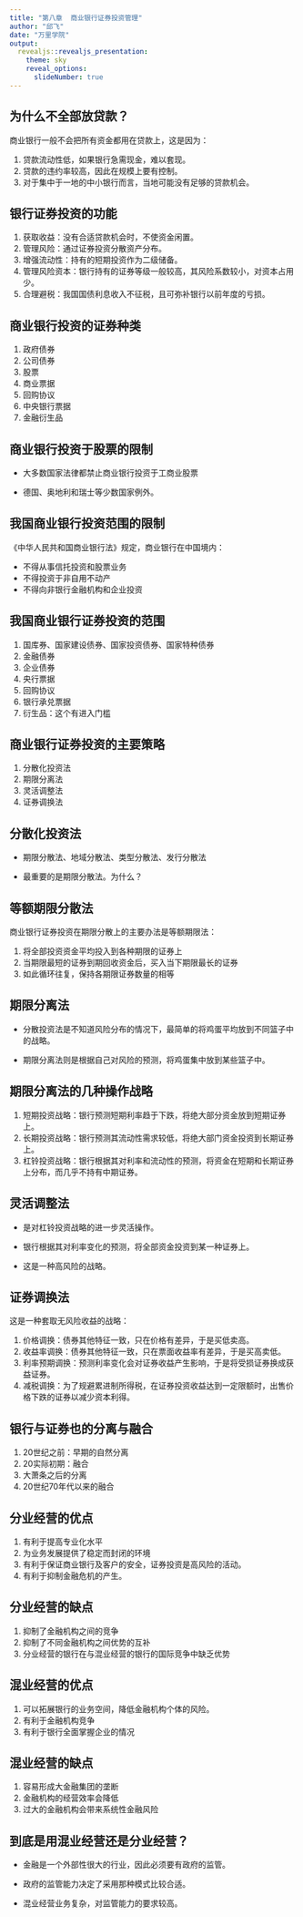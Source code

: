 ```yaml
---
title: "第八章  商业银行证券投资管理"
author: "邱飞"
date: "万里学院"
output:
  revealjs::revealjs_presentation:
    theme: sky
    reveal_options:
      slideNumber: true
---
```



## 为什么不全部放贷款？ ##
商业银行一般不会把所有资金都用在贷款上，这是因为：

1. 贷款流动性低，如果银行急需现金，难以套现。
2. 贷款的违约率较高，因此在规模上要有控制。
3. 对于集中于一地的中小银行而言，当地可能没有足够的贷款机会。

## 银行证券投资的功能 ##

1. 获取收益：没有合适贷款机会时，不使资金闲置。
2. 管理风险：通过证券投资分散资产分布。
3. 增强流动性：持有的短期投资作为二级储备。
4. 管理风险资本：银行持有的证券等级一般较高，其风险系数较小，对资本占用少。
5. 合理避税：我国国债利息收入不征税，且可弥补银行以前年度的亏损。

## 商业银行投资的证券种类 ##
1. 政府债券
2. 公司债券
3. 股票
4. 商业票据
5. 回购协议
6. 中央银行票据
7. 金融衍生品

## 商业银行投资于股票的限制 ##

* 大多数国家法律都禁止商业银行投资于工商业股票

* 德国、奥地利和瑞士等少数国家例外。

## 我国商业银行投资范围的限制 ##

《中华人民共和国商业银行法》规定，商业银行在中国境内：

* 不得从事信托投资和股票业务
* 不得投资于非自用不动产
* 不得向非银行金融机构和企业投资

## 我国商业银行证券投资的范围 ##

1. 国库券、国家建设债券、国家投资债券、国家特种债券
2. 金融债券
3. 企业债券
4. 央行票据
5. 回购协议
6. 银行承兑票据
7. 衍生品：这个有进入门槛

## 商业银行证券投资的主要策略 ##

1. 分散化投资法
2. 期限分离法
3. 灵活调整法
4. 证券调换法

## 分散化投资法 ##

* 期限分散法、地域分散法、类型分散法、发行分散法

* 最重要的是期限分散法。为什么？

## 等额期限分散法 ##

商业银行证券投资在期限分散上的主要办法是等额期限法：

1. 将全部投资资金平均投入到各种期限的证券上
2. 当期限最短的证券到期回收资金后，买入当下期限最长的证券
3. 如此循环往复，保持各期限证券数量的相等

## 期限分离法 ##
* 分散投资法是不知道风险分布的情况下，最简单的将鸡蛋平均放到不同篮子中的战略。

* 期限分离法则是根据自己对风险的预测，将鸡蛋集中放到某些篮子中。

## 期限分离法的几种操作战略 ##

1. 短期投资战略：银行预测短期利率趋于下跌，将绝大部分资金放到短期证券上。
2. 长期投资战略：银行预测其流动性需求较低，将绝大部门资金投资到长期证券上。
3. 杠铃投资战略：银行根据其对利率和流动性的预测，将资金在短期和长期证券上分布，而几乎不持有中期证券。

## 灵活调整法 ##

* 是对杠铃投资战略的进一步灵活操作。

* 银行根据其对利率变化的预测，将全部资金投资到某一种证券上。

* 这是一种高风险的战略。

## 证券调换法 ##

这是一种套取无风险收益的战略：

1. 价格调换：债券其他特征一致，只在价格有差异，于是买低卖高。
2. 收益率调换：债券其他特征一致，只在票面收益率有差异，于是买高卖低。
3. 利率预期调换：预测利率变化会对证券收益产生影响，于是将受损证券换成获益证券。
4. 减税调换：为了规避累进制所得税，在证券投资收益达到一定限额时，出售价格下跌的证券以减少资本利得。

## 银行与证券也的分离与融合 ##

1. 20世纪之前：早期的自然分离
2. 20实际初期：融合
3. 大萧条之后的分离
4. 20世纪70年代以来的融合

## 分业经营的优点 ##

1. 有利于提高专业化水平
2. 为业务发展提供了稳定而封闭的环境
3. 有利于保证商业银行及客户的安全，证券投资是高风险的活动。
4. 有利于抑制金融危机的产生。

## 分业经营的缺点 ##

1. 抑制了金融机构之间的竞争
2. 抑制了不同金融机构之间优势的互补
3. 分业经营的银行在与混业经营的银行的国际竞争中缺乏优势

## 混业经营的优点 ##

1. 可以拓展银行的业务空间，降低金融机构个体的风险。
2. 有利于金融机构竞争
3. 有利于银行全面掌握企业的情况

## 混业经营的缺点 ##

1. 容易形成大金融集团的垄断
2. 金融机构的经营效率会降低
3. 过大的金融机构会带来系统性金融风险

## 到底是用混业经营还是分业经营？ ##

* 金融是一个外部性很大的行业，因此必须要有政府的监管。

* 政府的监管能力决定了采用那种模式比较合适。

* 混业经营业务复杂，对监管能力的要求较高。


